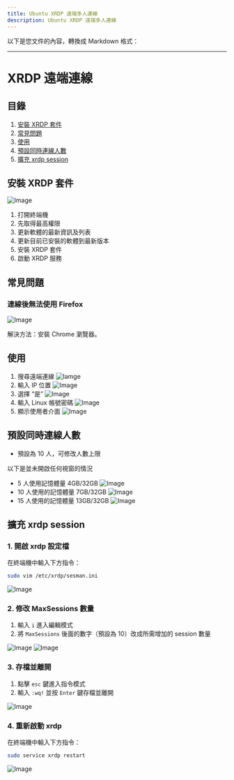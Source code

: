 ```yaml
---
title: Ubuntu XRDP 遠端多人連線
description: Ubuntu XRDP 遠端多人連線
---
```


以下是您文件的內容，轉換成 Markdown 格式：

---

# XRDP 遠端連線

## 目錄

1. [安裝 XRDP 套件](#安裝-xrdp-套件)
2. [常見問題](#常見問題)
3. [使用](#使用)
4. [預設同時連線人數](#預設同時連線人數)
5. [擴充 xrdp session](#擴充-xrdp-session)

## 安裝 XRDP 套件

![Image](../img/xrdp1.png)

1. 打開終端機
2. 先取得最高權限
3. 更新軟體的最新資訊及列表
4. 更新目前已安裝的軟體到最新版本
5. 安裝 XRDP 套件
6. 啟動 XRDP 服務

## 常見問題

### 連線後無法使用 Firefox

![Image](../img/xrdp2.png)

解決方法：安裝 Chrome 瀏覽器。

## 使用

1. 搜尋遠端連線
   ![Iamge](../img/xrdp3.png)
2. 輸入 IP 位置
   ![Image](../img/xrdp4.png)
3. 選擇 “是”
   ![Image](../img/xrdp5.png)
4. 輸入 Linux 帳號密碼
   ![Image](../img/xrdp6.png)
5. 顯示使用者介面
   ![Image](../img/xrdp7.png)

## 預設同時連線人數

- 預設為 10 人，可修改人數上限

<Callout type='warn'>以下是並未開啟任何視窗的情況</Callout>

- 5 人使用記憶體量 4GB/32GB
  ![Image](../img/xrdp8.png)
- 10 人使用的記憶體量 7GB/32GB
  ![Image](../img/xrdp9.png)
- 15 人使用的記憶體量 13GB/32GB
  ![Image](../img/xrdp10.png)

## 擴充 xrdp session

### 1. 開啟 xrdp 設定檔

在終端機中輸入下方指令：

```bash
sudo vim /etc/xrdp/sesman.ini
```

![Image](../img/xrdp11.png)

### 2. 修改 MaxSessions 數量

1. 輸入 `i` 進入編輯模式
2. 將 `MaxSessions` 後面的數字（預設為 10）改成所需增加的 session 數量

![Image](../img/xrdp12.png)
![Image](../img/xrdp13.png)

### 3. 存檔並離開

1. 點擊 `esc` 鍵進入指令模式
2. 輸入 `:wq!` 並按 `Enter` 鍵存檔並離開

![Image](../img/xrdp14.png)

### 4. 重新啟動 xrdp

在終端機中輸入下方指令：

```bash
sudo service xrdp restart
```

![Image](../img/xrdp15.png)
